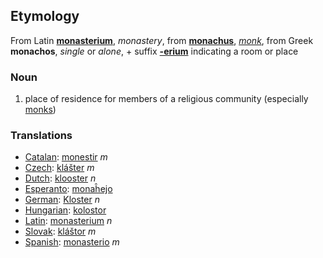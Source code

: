 ==Etymology==
From Latin '''[[monasterium]]''', ''monastery'', from '''[[monachus]]''', ''[[monk]]'', from Greek '''monachos''', ''single'' or ''alone'', + suffix '''[[-erium]]''' indicating a room or place

===Noun===
# place of residence for members of a religious community (especially [[monk]]s)

=== Translations ===
*[[Catalan]]: [[monestir]] ''m''
*[[Czech]]: [[klášter]]  ''m''
*[[Dutch]]: [[klooster]] ''n''
*[[Esperanto]]: [[monaĥejo]]
*[[German]]: [[Kloster]] ''n''
*[[Hungarian]]: [[kolostor]]
*[[Latin]]: [[monasterium]] ''n''
*[[Slovak]]: [[kláštor]]  ''m''
*[[Spanish]]: [[monasterio]] ''m''